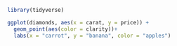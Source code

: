 
```r
library(tidyverse)
```

```r
ggplot(diamonds, aes(x = carat, y = price)) +
  geom_point(aes(color = clarity))+
  labs(x = "carrot", y = "banana", color = "apples")

```

